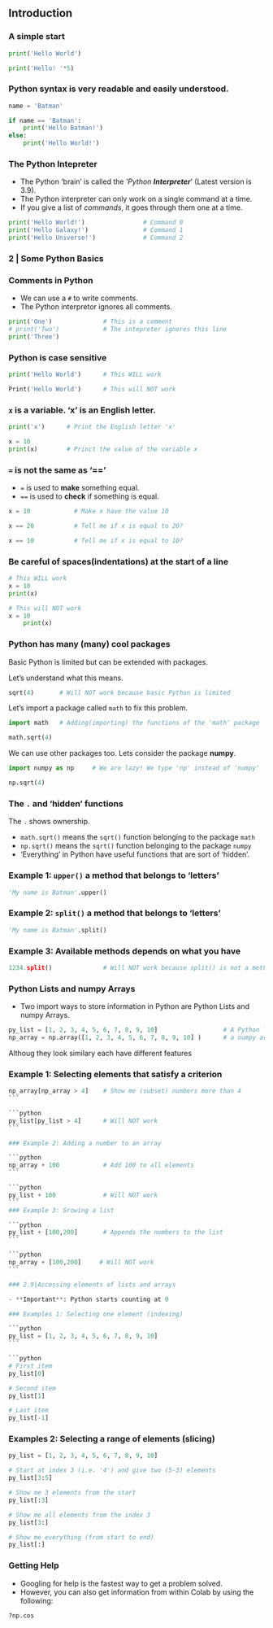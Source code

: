 ## Introduction

### A simple start

```python
print('Hello World')
```

```python
print('Hello! '*5)
```

### Python syntax is very readable and easily understood.

```python
name = 'Batman'

if name == 'Batman':
    print('Hello Batman!')
else:
    print('Hello World!')
```

### The Python Intepreter

-   The Python 'brain' is called the '_Python **Interpreter**_' (Latest version is 3.9).
-   The Python interpreter can only work on a single command at a time.
-   If you give a list of _commands_, it goes through them one at a time.

```python
print('Hello World!')                # Command 0
print('Hello Galaxy!')               # Command 1
print('Hello Universe!')             # Command 2
```

### 2 | Some Python Basics

### Comments in Python

-   We can use a `#` to write comments.
-   The Python interpretor ignores all comments.

```python
print('One')              # This is a comment
# print('Two')            # The intepreter ignores this line
print('Three')
```

### Python is case sensitive

```python
print('Hello World')      # This WILL work
```

```python
Print('Hello World')      # This will NOT work
```

### `x` is a variable. 'x' is an English letter.

```python
print('x')      # Print the English letter 'x'
```

```python
x = 10
print(x)        # Princt the value of the variable x
```

### `=` is not the same as '=='

- `=` is used to **make** something equal.
- `==` is used to **check** if something is equal.

```python
x = 10            # Make x have the value 10
```

```python
x == 20           # Tell me if x is equal to 20?
```

```python
x == 10           # Tell me if x is equal to 10?
```

### Be careful of spaces(indentations) at the start of a line

```python
# This WILL work
x = 10
print(x)
```

```python
# This will NOT work
x = 10
    print(x)
```

### Python has many (many) cool packages

Basic Python is limited but can be extended with packages.

Let's understand what this means.

```python
sqrt(4)       # Will NOT work because basic Python is limited
```

Let's import a package called `math` to fix this problem.

```python
import math   # Adding(importing) the functions of the 'math' package
```

```python
math.sqrt(4)
```

We can use other packages too. Lets consider the package **numpy**.

```python
import numpy as np     # We are lazy! We type 'np' instead of 'numpy'
```

```python
np.sqrt(4)
```

### The `.` and 'hidden' functions

The `.` shows ownership.

-   `math.sqrt()` means the `sqrt()` function belonging to the package `math`
-   `np.sqrt()` means the `sqrt()` function belonging to the package `numpy`
-   'Everything' in Python have useful functions that are sort of 'hidden'.

### Example 1: `upper()` a method that belongs to 'letters'

```python
'My name is Batman'.upper()
```

### Example 2: `split()` a method that belongs to 'letters'

```python
'My name is Batman'.split()
```

### Example 3: Available methods depends on what you have

```python
1234.split()              # Will NOT work because split() is not a method available to numbers
```

### Python Lists and numpy Arrays

-   Two import ways to store information in Python are Python Lists and numpy Arrays.

```python
py_list = [1, 2, 3, 4, 5, 6, 7, 8, 9, 10]                  # A Python list
np_array = np.array([1, 2, 3, 4, 5, 6, 7, 8, 9, 10] )      # a numpy array
```

Althoug they look similary each have different features

### Example 1: Selecting elements that satisfy a criterion

````python
np_array[np_array > 4]    # Show me (subset) numbers more than 4
```

```python
py_list[py_list > 4]      # Will NOT work
```

### Example 2: Adding a number to an array

```python
np_array + 100            # Add 100 to all elements
```

```python
py_list + 100             # Will NOT work
```
### Example 3: Growing a list

```python
py_list + [100,200]       # Appends the numbers to the list
```

```python
np_array + [100,200]     # Will NOT work
```

### 2.9|Accessing elements of lists and arrays

- **Important**: Python starts counting at 0

### Examples 1: Selecting one element (indexing)

```python
py_list = [1, 2, 3, 4, 5, 6, 7, 8, 9, 10]
```

```python
# First item
py_list[0]
````

```python
# Second item
py_list[1]
```

```python
# Last item
py_list[-1]
```

### Examples 2: Selecting a range of elements (slicing)

```python
py_list = [1, 2, 3, 4, 5, 6, 7, 8, 9, 10]
```

```python
# Start at index 3 (i.e. '4') and give two (5-3) elements
py_list[3:5]
```

```python
# Show me 3 elements from the start
py_list[:3]
```

```python
# Show me all elements from the index 3
py_list[3:]
```

```python
# Show me everything (from start to end)
py_list[:]
```

### Getting Help

-   Googling for help is the fastest way to get a problem solved.
-   However, you can also get information from within Colab by using the following:

```python
?np.cos
```
